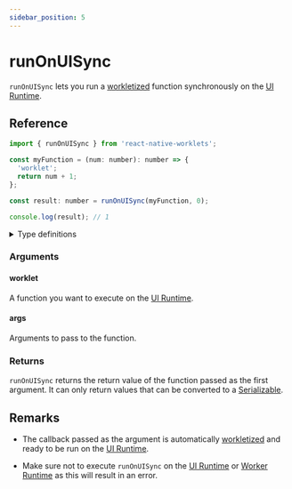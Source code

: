 ```yaml
---
sidebar_position: 5
---
```


# runOnUISync

`runOnUISync` lets you run a [workletized](/docs/fundamentals/glossary#to-workletize) function synchronously on the [UI Runtime](/docs/fundamentals/glossary#ui-runtime).

## Reference

```javascript
import { runOnUISync } from 'react-native-worklets';

const myFunction = (num: number): number => {
  'worklet';
  return num + 1;
};

const result: number = runOnUISync(myFunction, 0);

console.log(result); // 1
```

<details>
<summary>Type definitions</summary>

```typescript
function runOnUISync<Args extends unknown[], ReturnValue>(
  worklet: (...args: Args) => ReturnValue,
  ...args: Args
): ReturnValue
```

</details>

### Arguments

#### worklet

A function you want to execute on the [UI Runtime](/docs/fundamentals/glossary#ui-runtime).

#### args

Arguments to pass to the function.

### Returns

`runOnUISync` returns the return value of the function passed as the first argument. It can only return values that can be converted to a [Serializable](/docs/fundamentals/glossary#serializable).

## Remarks

- The callback passed as the argument is automatically [workletized](/docs/fundamentals/glossary#to-workletize) and ready to be run on the [UI Runtime](/docs/fundamentals/glossary#ui-runtime).

- Make sure not to execute `runOnUISync` on the [UI Runtime](/docs/fundamentals/glossary#ui-runtime) or [Worker Runtime](/docs/fundamentals/glossary#worker-worklet-runtime---worker-runtime) as this will result in an error.
